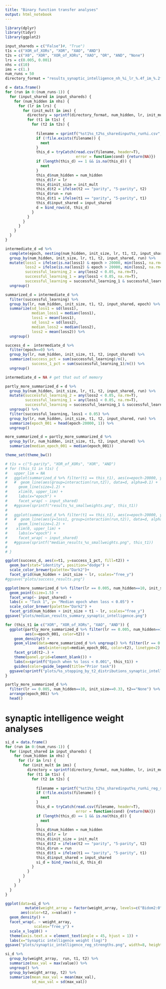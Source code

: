 ```yaml
---
title: "Binary function transfer analyses"
output: html_notebook
---
```


```r
library(dplyr)
library(tidyr)
library(ggplot2)
```


```r
input_shareds = c("False")#, "True")
t1s = c("XOR_of_XORs", "XOR", "XAO", "AND")
t2s = c("X0", "XOR", "XOR_of_XORs", "XAO", "OR", "AND", "None")
lrs = c(0.005, 0.001)
nhs = c(10)
ims = c(1.)
num_runs = 50
directory_format = "results_synaptic_intelligence_nh_%i_lr_%.4f_im_%.2f/"

d = data.frame()
for (run in 0:(num_runs-1)) {
  for (input_shared in input_shareds) {
    for (num_hidden in nhs) {
      for (lr in lrs) {
        for (init_mult in ims) {
          directory = sprintf(directory_format, num_hidden, lr, init_mult)
          for (t1 in t1s) {
            for (t2 in t2s) {
            
              filename = sprintf("%st1%s_t2%s_sharedinput%s_run%i.csv", directory, t1, t2, input_shared, run)
              if (!file.exists(filename)) {
                next
              }
              this_d = tryCatch(read.csv(filename, header=T),
                                error = function(cond) {return(NA)})
              if (length(this_d) == 1 && is.na(this_d)) {
                next
              }
              this_d$num_hidden = num_hidden
              this_d$lr = lr
              this_d$init_size = init_mult
              this_d$t2 = ifelse(t2 == "parity", "5-parity", t2)
              this_d$run = run
              this_d$t1 = ifelse(t1 == "parity", "5-parity", t1)
              this_d$input_shared = input_shared
              d = bind_rows(d, this_d)
            }
          } 
        }
      }
    }
  }
}
```

```r
intermediate_d =d %>% 
  complete(epoch, nesting(num_hidden, init_size, lr, t1, t2, input_shared, run)) %>%
  group_by(num_hidden, init_size, lr, t1, t2, input_shared, run) %>%
  mutate(loss1 = ifelse(is.na(loss1) & epoch > 20000, min(loss1, na.rm=T), loss1),
         loss2 = ifelse(is.na(loss2) & epoch > 20000, min(loss2, na.rm=T), loss2),
         successful_learning_2 = any(loss2 < 0.05, na.rm=T),
         successful_learning_1 = any(loss1 < 0.05, na.rm=T),
         successful_learning = successful_learning_1 & successful_learning_2) %>%
  ungroup() 

summarized_d = intermediate_d %>%
  filter(successful_learning) %>%
  group_by(lr, num_hidden, init_size, t1, t2, input_shared, epoch) %>%
  summarize(sd_loss1 = sd(loss1),
            median_loss1 = median(loss1),
            loss1 = mean(loss1),
            sd_loss2 = sd(loss2),
            median_loss2 = median(loss2),
            loss2 = mean(loss2)) %>%
  ungroup()

success_d =  intermediate_d %>%
  filter(epoch==0) %>%
  group_by(lr, num_hidden, init_size, t1, t2, input_shared) %>%
  summarize(success_pct = sum(successful_learning)/n(),
            success_1_pct = sum(successful_learning_1)/n()) %>%
  ungroup()

intermediate_d = NA # get that out of memory

partly_more_summarized_d = d %>%
  group_by(num_hidden, init_size, lr, t1, t2, input_shared, run) %>%
  mutate(successful_learning_2 = any(loss2 < 0.05, na.rm=T),
         successful_learning_1 = any(loss1 < 0.05, na.rm=T),
         successful_learning = successful_learning_1 & successful_learning_2) %>%
  ungroup() %>%
  filter(successful_learning, loss1 < 0.05) %>%
  group_by(lr, num_hidden, init_size, t1, t2, input_shared, run) %>%
  summarize(epoch_001 = head(epoch-20000, 1)) %>%
  ungroup()

more_summarized_d = partly_more_summarized_d %>%
  group_by(lr, num_hidden, init_size, t1, t2, input_shared) %>%
  summarize(median_epoch_001 = median(epoch_001))
```

```r
theme_set(theme_bw())
```

```r
# t1s = c("5-parity", "XOR_of_XORs", "XOR", "AND")
# for (this_t1 in t1s) {
#   upper_lim = NA
#   ggplot(summarized_d %>% filter(t1 == this_t1), aes(x=epoch-20000, y=loss1, color=t2)) + 
#   #  geom_line(aes(group=interaction(run,t2)), data=d, alpha=0.1) +
#     geom_line(size=1.2) +
#     xlim(0, upper_lim) +
#     labs(x="epoch") +
#     facet_wrap( ~ input_shared)
#   #ggsave(sprintf("results_%s_smallweights.png", this_t1))
#   
#   ggplot(summarized_d %>% filter(t1 == this_t1), aes(x=epoch-20000, y=median_loss1, color=t2)) + 
#   #  geom_line(aes(y=loss1, group=interaction(run,t2)), data=d, alpha=0.1)+
#     geom_line(size=1.2) +
#    xlim(0, upper_lim) +
#     labs(x="epoch") +
#     facet_wrap( ~ input_shared)
#   #ggsave(sprintf("median_results_%s_smallweights.png", this_t1))
#   
# } 
```

```r
ggplot(success_d, aes(x=t1, y=success_1_pct, fill=t2)) +
  geom_bar(stat="identity", position="dodge") +
  scale_color_brewer(palette="Dark2")+
  facet_grid(num_hidden + init_size ~ lr, scales="free_y")
#ggsave("plots/success_results.png")
```

```r
ggplot(more_summarized_d %>% filter(lr == 0.005, num_hidden==10, init_size==1.), aes(x=t1, y=median_epoch_001, color=t2)) +
  geom_point(size=1.5) + 
  facet_wrap(~ input_shared) +
  labs(x = "Task 1", y= "Median epoch when loss < 0.05") +
  scale_color_brewer(palette="Dark2") +
  facet_grid(num_hidden + init_size + t1 ~ lr, scales="free_y")
ggsave("plots/median_results_summary_synaptic_intelligence.png")
```

```r
for (this_t1 in c("XOR", "XOR_of_XORs", "XAO", "AND")) {
  ggplot(partly_more_summarized_d %>% filter(lr == 0.005, num_hidden==10, init_size==1., t1==this_t1),
         aes(x=epoch_001, color=t2)) +
    geom_density() +
    geom_vline(data=more_summarized_d %>% ungroup() %>% filter(lr == 0.005, num_hidden==10, init_size==1., t1==this_t1),
               aes(xintercept=median_epoch_001, color=t2), linetype=2) +
    facet_grid(t2~.) +
    theme(panel.grid=element_blank()) +
    labs(x=sprintf("Epoch when %s loss < 0.001", this_t1)) +
    guides(color=guide_legend(title="Prior task"))
  ggsave(sprintf("plots/%s_stopping_by_t2_distributions_synaptic_intelligence.png", this_t1), width=7, height=10)
}
```

```r
partly_more_summarized_d %>% 
  filter(lr == 0.005, num_hidden==10, init_size==0.33, t2=="None") %>%
  arrange(epoch_001) %>%
  head()
```

# synaptic intelligence weight analyses


```r

si_d = data.frame()
for (run in 0:(num_runs-1)) {
  for (input_shared in input_shareds) {
    for (num_hidden in nhs) {
      for (lr in lrs) {
        for (init_mult in ims) {
          directory = sprintf(directory_format, num_hidden, lr, init_mult)
          for (t1 in t1s) {
            for (t2 in t2s) {
            
              filename = sprintf("%st1%s_t2%s_sharedinput%s_run%i_reg_strengths.csv", directory, t1, t2, input_shared, run)
              if (!file.exists(filename)) {
                next
              }
              this_d = tryCatch(read.csv(filename, header=T),
                                error = function(cond) {return(NA)})
              if (length(this_d) == 1 && is.na(this_d)) {
                next
              }
              this_d$num_hidden = num_hidden
              this_d$lr = lr
              this_d$init_size = init_mult
              this_d$t2 = ifelse(t2 == "parity", "5-parity", t2)
              this_d$run = run
              this_d$t1 = ifelse(t1 == "parity", "5-parity", t1)
              this_d$input_shared = input_shared
              si_d = bind_rows(si_d, this_d)
            }
          } 
        }
      }
    }
  }
}
```

```r
ggplot(data=si_d %>%
         mutate(weight_array = factor(weight_array, levels=c("Bidom2:0", "Widom2:0", "B1:0", "Wh1:0", "B2:0", "Wh2:0", "Bodom2:0", "Wodom2:0"))),
       aes(color=t2, x=value)) +
  geom_density() +
  facet_wrap(. ~ weight_array,
             scales="free_y") +
  scale_x_log10() + 
  theme(axis.text.x = element_text(angle = 45, hjust = 1)) +
  labs(x="Synaptic intelligence weight (log)")
ggsave("plots/synaptic_intelligence_reg_strengths.png", width=8, height=4)
```

```r
si_d %>%
  group_by(weight_array,  run, t1, t2) %>%
  summarize(max_val = max(value)) %>%
  ungroup() %>%
  group_by(weight_array, t2) %>%
  summarize(mean_max_val = mean(max_val),
            sd_max_val = sd(max_val))
```

